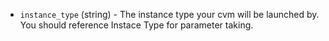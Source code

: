 <!-- Code generated from the comments of the TencentCloudRunConfig struct in builder/tencentcloud/cvm/run_config.go; DO NOT EDIT MANUALLY -->

- `instance_type` (string) - The instance type your cvm will be launched by.
  You should reference Instace Type
  for parameter taking.
